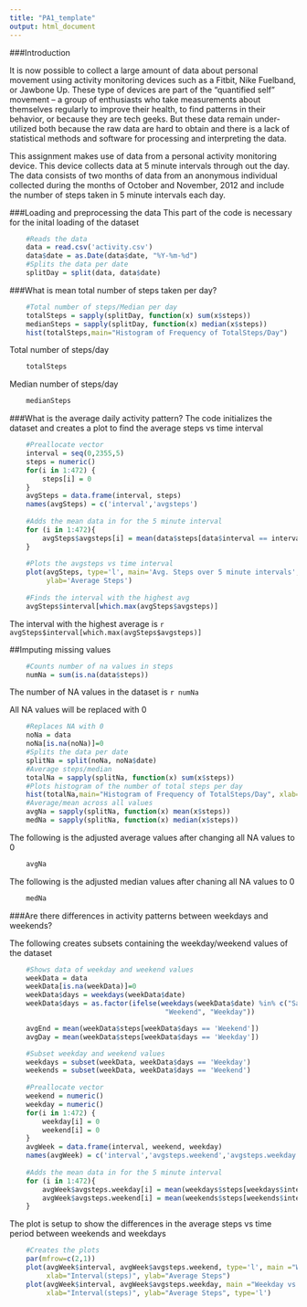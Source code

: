 ---
title: "PA1_template"
output: html_document
---

###Introduction

It is now possible to collect a large amount of data about personal movement using activity monitoring devices such as a Fitbit, Nike Fuelband, or Jawbone Up. These type of devices are part of the "quantified self" movement -- a group of enthusiasts who take measurements about themselves regularly to improve their health, to find patterns in their behavior, or because they are tech geeks. But these data remain under-utilized both because the raw data are hard to obtain and there is a lack of statistical methods and software for processing and interpreting the data.

This assignment makes use of data from a personal activity monitoring device. This device collects data at 5 minute intervals through out the day. The data consists of two months of data from an anonymous individual collected during the months of October and November, 2012 and include the number of steps taken in 5 minute intervals each day.

###Loading and preprocessing the data
This part of the code is necessary for the inital loading of the dataset
```{r}
    #Reads the data
    data = read.csv('activity.csv')
    data$date = as.Date(data$date, "%Y-%m-%d")
    #Splits the data per date
    splitDay = split(data, data$date)
```

###What is mean total number of steps taken per day?

```{r}
    #Total number of steps/Median per day
    totalSteps = sapply(splitDay, function(x) sum(x$steps))
    medianSteps = sapply(splitDay, function(x) median(x$steps))
    hist(totalSteps,main="Histogram of Frequency of TotalSteps/Day")
```  
  
Total number of steps/day
```{r, echo=FALSE}
    totalSteps

```
  
Median number of steps/day
```{r, echo=FALSE}

    medianSteps
```
  
###What is the average daily activity pattern?
The code initializes the dataset and creates a plot to find the average steps vs time interval
```{r}
    #Preallocate vector
    interval = seq(0,2355,5)
    steps = numeric()
    for(i in 1:472) {
        steps[i] = 0
    }
    avgSteps = data.frame(interval, steps)
    names(avgSteps) = c('interval','avgsteps')
    
    #Adds the mean data in for the 5 minute interval
    for (i in 1:472){
        avgSteps$avgsteps[i] = mean(data$steps[data$interval == interval[i]], na.rm=TRUE)
    }
    
    #Plots the avgsteps vs time interval
    plot(avgSteps, type='l', main='Avg. Steps over 5 minute intervals',xlab='Interval(minutes)',
         ylab='Average Steps')
    
    #Finds the interval with the highest avg
    avgSteps$interval[which.max(avgSteps$avgsteps)]
```
  
The interval with the highest average is `r avgSteps$interval[which.max(avgSteps$avgsteps)]`  

##Imputing missing values

```{r}
    #Counts number of na values in steps
    numNa = sum(is.na(data$steps))
```
  
The number of NA values in the dataset is `r numNa `
  
All NA values will be replaced with 0

```{r}
    #Replaces NA with 0
    noNa = data
    noNa[is.na(noNa)]=0
    #Splits the data per date
    splitNa = split(noNa, noNa$date)
    #Average steps/median
    totalNa = sapply(splitNa, function(x) sum(x$steps))
    #Plots histogram of the number of total steps per day
    hist(totalNa,main="Histogram of Frequency of TotalSteps/Day", xlab="Total number of Steps")
    #Average/mean across all values
    avgNa = sapply(splitNa, function(x) mean(x$steps))
    medNa = sapply(splitNa, function(x) median(x$steps))
```
  
The following is the adjusted average values after changing all NA values to 0
```{r, echo=FALSE}
    avgNa
```
  
The following is the adjusted median values after chaning all NA values to 0
```{r, echo=FALSE}
    medNa
```

###Are there differences in activity patterns between weekdays and weekends?

The following creates subsets containing the weekday/weekend values of the dataset  
```{r}
    #Shows data of weekday and weekend values
    weekData = data
    weekData[is.na(weekData)]=0    
    weekData$days = weekdays(weekData$date)
    weekData$days = as.factor(ifelse(weekdays(weekData$date) %in% c("Saturday","Sunday"), 
                                      "Weekend", "Weekday")) 

    avgEnd = mean(weekData$steps[weekData$days == 'Weekend'])
    avgDay = mean(weekData$steps[weekData$days == 'Weekday'])

    #Subset weekday and weekend values
    weekdays = subset(weekData, weekData$days == 'Weekday')
    weekends = subset(weekData, weekData$days == 'Weekend')
    
    #Preallocate vector
    weekend = numeric()
    weekday = numeric()
    for(i in 1:472) {
        weekday[i] = 0
        weekend[i] = 0
    }
    avgWeek = data.frame(interval, weekend, weekday)
    names(avgWeek) = c('interval','avgsteps.weekend','avgsteps.weekday')
    
    #Adds the mean data in for the 5 minute interval
    for (i in 1:472){
        avgWeek$avgsteps.weekday[i] = mean(weekdays$steps[weekdays$interval == interval[i]], na.rm=TRUE)
        avgWeek$avgsteps.weekend[i] = mean(weekends$steps[weekends$interval == interval[i]], na.rm=TRUE)
    }
```
  The plot is setup to show the differences in the average steps vs time period between weekends and weekdays
```{r}
    #Creates the plots
    par(mfrow=c(2,1))
    plot(avgWeek$interval, avgWeek$avgsteps.weekend, type='l', main ="Weekend vs Avg Steps",
         xlab="Interval(steps)", ylab="Average Steps")
    plot(avgWeek$interval, avgWeek$avgsteps.weekday, main ="Weekday vs Avg Steps", 
         xlab="Interval(steps)", ylab="Average Steps", type='l')
```